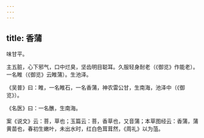 ```yaml
---
---
---
```

title: 香蒲
---



味甘平。

主五脏，心下邪气，口中烂臭，坚齿明目聪耳。久服轻身耐老（《御览》作能老）。一名睢（《御览》云睢蒲）。生池泽。

《吴普》曰：睢，一名睢石，一名香蒲，神农雷公甘，生南海，池泽中（《御览》）。

《名医》曰：一名醮，生南海。

案《说文》云：菩，草也；玉篇云：菩，香草也，又音蒲；本草图经云：香蒲，蒲黄苗也，春初生嫩叶，未出水时，红白色茸茸然，《周礼》以为菹。
